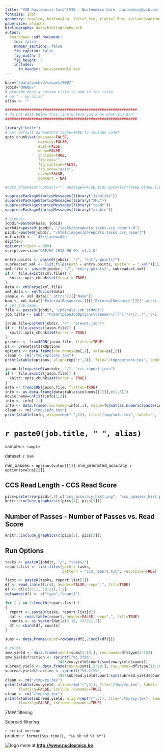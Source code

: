 ```yaml
---
title: "VIB Nucleomics Core^[VIB - Nucleomics Core, nucleomics@vib.be] - SEQUEL CCS report"
fontsize: 10pt
geometry: top=1cm, bottom=1cm, left=2.5cm, right=1.5cm, includeheadfoot=true
papersize: a4paper
bibliography: data/bibliography.bib
output:
  rmarkdown::pdf_document:
    toc: false
    number_sections: false
    fig_caption: false
    fig_width: 3
    fig_height: 3
    includes:  
      in_header: data/preamble.tex
---
```


```r
base="/data/pacbio/sequel/000/"
jobid="000067"
# provide here a custom title to add to the title
# eg " - my alias"
alias <- ""

############################################################
# do not edit below this line unless you know what you do!!
############################################################
```

```r
library("knitr")
# set default parameters [echo=TRUE to include code]
opts_chunk$set(message=FALSE, 
               warning=FALSE, 
               eval=FALSE,
               echo=FALSE,
               include=TRUE,
               fig.cap="",
               fig_caption=FALSE,
               fig.show="asis",
               cache=FALSE,
               comment = NA)

#opts_chunk$set(comment="", message=FALSE,tidy.opts=list(keep.blank.line=TRUE, width.cutoff=120),options(width=100), #cache=TRUE,fig.align='center',fig.height=6, fig.width=10,fig.path='figure/beamer-',fig.show='hold',size='footnotesize', cache=TRUE)

suppressPackageStartupMessages(library("jsonlite"))
suppressPackageStartupMessages(library("XML"))
suppressPackageStartupMessages(library("readr"))
suppressPackageStartupMessages(library("xtable"))

# globals
jobdir=paste0(base, jobid)
workdir=paste0(jobdir, "/tasks/pbreports.tasks.ccs_report-0")
picdir=paste0(jobdir, "/html/images/pbreports.tasks.ccs_report")
out.width <- '.45\\linewidth'
digits=3
options(scipen = 999)
script.version="©SP/NC 2018-06-09, v1.2.0"
```

```r
entry.points <- paste0(jobdir, "/", "entry-points/")
subreadset.xml <- list.files(path = entry.points, pattern = ".xml")[1]
xml.file <- paste0(jobdir, "/", "entry-points/", subreadset.xml)
if (! file.exists(xml.file)) {
  knitr::opts_chunk$set(error = TRUE)
}
data <- xmlParse(xml.file)
xml_data <- xmlToList(data)
sample <- xml_data[['.attrs']][['Name']]
bam <- xml_data[['ExternalResources']][['ExternalResource']][['.attrs']][['ResourceId']]
# get job name
file <- paste0(jobdir, "/pbscala-job.stdout")
job.title <- sub('.*PbsmrtpipeJobOptions\\(Some\\(([^)]*)\\),.*','\\1', readLines(file)[2])
```

```r
jason.file=paste0(jobdir, "/", "preset.json")
if (! file.exists(jason.file)) {
  knitr::opts_chunk$set(error = TRUE)
}
presets <- fromJSON(jason.file, flatten=TRUE)
ps <- presets$taskOptions
options <- data.frame(row.names=ps[,1], value=ps[,2])
clean <- rm("/tmp/options.tex")
print(xtable(options, align=rep("r",2)), file="/tmp/options.tex", label='', floating=FALSE)
```

```r
jason.file=paste0(workdir, "/", "ccs_report.json")
if (! file.exists(jason.file)) {
  knitr::opts_chunk$set(error = TRUE)
}
data <- fromJSON(jason.file, flatten=TRUE)
info <- as.data.frame(data$tables$columns[[1]][,c(1,3)])
movie.name=unlist(info[1,2])
info <- info[-1,]
info <- data.frame(row.names=info[,1], value=format(as.numeric(paste(info[,2])), big.mark="'", digits=digits))
clean <- rm("/tmp/info.tex")
print(xtable(info, align=rep("r",2)), file="/tmp/info.tex", label='', floating=FALSE)
```

# `r paste0(job.title, " ", alias)`

sample: `r sample`

dataset: `r bam`

min_passes: `r options$value[[1]]`; min_predicted_accuracy: `r options$value[[2]]`

\begin{table}[ht]
\centering
\subfloat[]{\scalebox{1}{\input{/tmp/info}}}
\end{table}

## CCS Read Length - CCS Read Score

```r
pics=paste(rep(picdir,4),c("ccs_accuracy_hist.png", "ccs_npasses_hist.png", "ccs_npasses_vs_accuracy.png", "ccs_readlength_hist.png"), sep="/")
knitr::include_graphics(c(pics[4], pics[1]))
```

## Number of Passes - Number of Passes vs. Read Score

```r
knitr::include_graphics(c(pics[2], pics[3]))
```

\newpage

## Run Options

\begin{table}[ht]
\centering
\subfloat[]{\scalebox{0.9}{\input{/tmp/options}}}
\end{table}

```r
tasks <- paste0(jobdir, "/", "tasks/")
report.list <- list.files(path = tasks, 
                          pattern = "ccs_report.txt", recursive=TRUE)

first <- paste0(tasks, report.list[1])
df <- read.table(first, header=FALSE, sep=",", fill=TRUE)
df <- df[c(2:11, 13:21),1:2]
colnames(df) <- c("type","count1")

for ( c in 2:length(report.list) )
{
  report <- paste0(tasks, report.list[c])
  dat <- read.table(report, header=FALSE, sep=",", fill=TRUE)
  counts <- as.vector(dat[c(2:11, 13:21),2])
  df <- cbind(df, counts)
}

sums <- data.frame(count=rowSums(df[,2:ncol(df)]))

# split
zmw.yield <- data.frame(count=sums[1:10,], row.names=df$type[1:10])
zmw.yield$fraction <- sprintf("%1.2f%%", 
                        100*zmw.yield$count/sum(zmw.yield$count))
subread.yield <- data.frame(count=sums[11:19,], row.names=df$type[11:19])
subread.yield$fraction <- sprintf("%1.2f%%", 
                        100*subread.yield$count/sum(subread.yield$count))
clean <- rm("/tmp/zy.tex")
print(xtable(zmw.yield, align=rep("r",3)), file="/tmp/zy.tex", label='', 
      floating=FALSE, include.rownames=TRUE)
clean <- rm("/tmp/sy.tex")
print(xtable(subread.yield, align=rep("r",3)), file="/tmp/sy.tex", lanel='', 
      floating=FALSE, include.rownames=TRUE)

```

ZMW filtering

\begin{table}[ht]
\centering
\subfloat[]{\scalebox{0.9}{\input{/tmp/zy}}}
\end{table}

Subread filtering 

\begin{table}[ht]
\centering
\subfloat[]{\scalebox{0.9}{\input{/tmp/sy}}}
\end{table}

\vskip 1in

\footnotesize
`r script.version`  
printed: `r format(Sys.time(), "%a %b %d %X %Y")`
\normalsize

![logo](data/NC_logo.png) more at **<http://www.nucleomics.be>**

